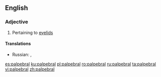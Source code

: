 ==English==
{{rfe|lang=en}}
===Adjective===
{{en-adj}}

# Pertaining to [[eyelid]]s

====Translations====
{{trans-top|pertaining to eyelids}}
* Russian: {{t|ru|пальпебральный|m|tr=palpebrálʼnyj|sc=Cyrl}}, {{t-check|ru|[[относящийся]] [[к]] [[веко|веку]]|m|tr=otnosjáščijsja k véku|sc=Cyrl}} {{attention|ru|2=was "[[относящийся]] [[к]] [[веко|веку]]" - assumed sum-of-parts; if an idiom, remove the wikilinks to the individual words. see [[User:Kephir/gadgets/xte#Translation_fixing]]}}
{{trans-mid}}
{{trans-bottom}}

[[es:palpebral]]
[[ku:palpebral]]
[[pl:palpebral]]
[[ro:palpebral]]
[[ru:palpebral]]
[[ta:palpebral]]
[[vi:palpebral]]
[[zh:palpebral]]